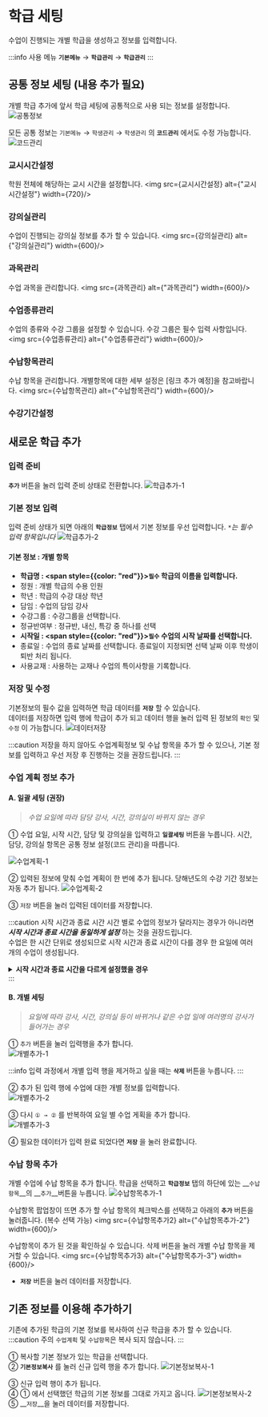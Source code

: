 


# 학급 세팅

수업이 진행되는 개별 학급을 생성하고 정보를 입력합니다.

:::info 사용 메뉴
**`기본메뉴`** → **`학급관리`** → **`학급관리`**
:::

## 공통 정보 세팅 (내용 추가 필요)

개별 학급 추가에 앞서 학급 세팅에 공통적으로 사용 되는 정보를 설정합니다.
![공통정보](./img/02-학급세팅/공통정보세팅메뉴.png)

모든 공통 정보는 `기본메뉴` → `학생관리` → `학생관리` 의 **`코드관리`** 에서도 수정 가능합니다.
![코드관리](./img/02-학급세팅/코드관리.png)

### 교시시간설정
학원 전체에 해당하는 교시 시간을 설정합니다.
<img src={교시시간설정} alt={"교시시간설정"} width={720}/>

### 강의실관리
수업이 진행되는 강의실 정보를 추가 할 수 있습니다.
<img src={강의실관리} alt={"강의실관리"} width={600}/>

### 과목관리
수업 과목을 관리합니다.
<img src={과목관리} alt={"과목관리"} width={600}/>

### 수업종류관리
수업의 종류와 수강 그룹을 설정할 수 있습니다. 수강 그룹은 필수 입력 사항입니다.
<img src={수업종류관리} alt={"수업종류관리"} width={600}/>

### 수납항목관리
수납 항목을 관리합니다. 개별항목에 대한 세부 설정은 [링크 추가 예정]을 참고바랍니다.
<img src={수납항목관리} alt={"수납항목관리"} width={600}/>

### 수강기간설정


## 새로운 학급 추가

### 입력 준비

**`추가`** 버튼을 눌러 입력 준비 상태로 전환합니다.
![학급추가-1](./img/02-학급세팅/학급추가-1.png)

### 기본 정보 입력

입력 준비 상태가 되면 아래의 **`학급정보`** 탭에서 기본 정보를 우선 입력합니다.
_`*`는 필수 입력 항목입니다_
![학급추가-2](./img/02-학급세팅/학급추가-2.png)

#### 기본 정보 : 개별 항목
- __학급명 : <span style={{color: "red"}}>`필수`</span> 학급의 이름을 입력합니다.__
- 정원 : 개별 학급의 수용 인원
- 학년 : 학급의 수강 대상 학년
- 담임 : 수업의 담임 강사
- 수강그룹 : 수강그룹을 선택합니다.
- 정규반여부 : 정규반, 내신, 특강 중 하나를 선택
- __시작일 : <span style={{color: "red"}}>`필수`</span> 수업의 시작 날짜를 선택합니다.__
- 종료일 : 수업의 종료 날짜를 선택합니다. 종료일이 지정되면 선택 날짜 이후 학생이 퇴반 처리 됩니다.
- 사용교재 : 사용하는 교재나 수업의 특이사항을 기록합니다.


### 저장 및 수정
기본정보의 필수 값을 입력하면 학급 데이터를 __`저장`__ 할 수 있습니다.<br/>
데이터를 저장하면 입력 행에 학급이 추가 되고 데이터 행을 눌러 입력 된 정보의 `확인` 및 `수정` 이 가능합니다.
![데이터저장](./img/02-학급세팅/데이터저장.png)

:::caution
저장을 하지 않아도 수업계획정보 및 수납 항목을 추가 할 수 있으나, 기본 정보를 입력하고 우선 저장 후 진행하는 것을 권장드립니다.
:::

### 수업 계획 정보 추가
#### A. 일괄 세팅 (권장)
> _수업 요일에 따라 담당 강사, 시간, 강의실이 바뀌지 않는 경우_

① 수업 요일, 시작 시간, 담당 및 강의실을 입력하고 **`일괄세팅`** 버튼을 누릅니다. 시간, 담당, 강의실 항목은 공통 정보 설정(코드 관리)을 따릅니다.

![수업계획-1](./img/02-학급세팅/수업계획-1.png)

② 입력된 정보에 맞춰 수업 계획이 한 번에 추가 됩니다. 당해년도의 수강 기간 정보는 자동 추가 됩니다.
![수업계획-2](./img/02-학급세팅/수업계획-2.png)

③ `저장` 버튼을 눌러 입력된 데이터를 저장합니다.

:::caution 시작 시간과 종료 시간
시간 별로 수업의 정보가 달라지는 경우가 아니라면 ___시작 시간과 종료 시간을 동일하게 설정___ 하는 것을 권장드립니다.<br/>
수업은 한 시간 단위로 생성되므로 시작 시간과 종료 시간이 다를 경우 한 요일에 여러 개의 수업이 생성됩니다.

<details>
  <summary><b>시작 시간과 종료 시간을 다르게 설정했을 경우</b></summary>
  <div>
    <img src={개별추가4} alt="시작 종료 다르게"/>
  </div>
</details>
:::

#### B. 개별 세팅
> _요일에 따라 강사, 시간, 강의실 등이 바뀌거나 같은 수업 일에 여러명의 강사가 들어가는 경우_<br/>

① `추가` 버튼을 눌러 입력행을 추가 합니다.<br/>
![개별추가-1](./img/02-학급세팅/개별추가-1.png)

:::info
입력 과정에서 개별 입력 행을 제거하고 싶을 때는 __`삭제`__ 버튼을 누릅니다.
:::
<br/>

② 추가 된 입력 행에 수업에 대한 개별 정보를 입력합니다.<br/>
![개별추가-2](./img/02-학급세팅/개별추가-2.png)

③ 다시 `① → ②` 를 반복하여 요일 별 수업 게획을 추가 합니다.<br/>
![개별추가-3](./img/02-학급세팅/개별추가-3.png)

④ 필요한 데이터가 입력 완료 되었다면 **`저장`** 을 눌러 완료합니다.


### 수납 항목 추가
개별 수업에 수납 항목을 추가 합니다.
학급을 선택하고 __`학급정보`__ 탭의 하단에 있는 __`수납항목`__의 __`추가`__버튼을 누릅니다.
![수납항목추가-1](./img/02-학급세팅/수납항목추가-1.png)

수납항목 팝업창이 뜨면 추가 할 수납 항목의 체크박스를 선택하고 아래의 __`추가`__ 버튼을 눌러줍니다. (복수 선택 가능)
<img src={수납항목추가2} alt={"수납항목추가-2"} width={600}/>

수납항목이 추가 된 것을 확인하실 수 있습니다. 삭제 버튼을 눌러 개별 수납 항목을 제거할 수 있습니다.
<img src={수납항목추가3} alt={"수납항목추가-3"} width={600}/>

- __`저장`__ 버튼을 눌러 데이터를 저장합니다.


## 기존 정보를 이용해 추가하기
기존에 추가된 학급의 기본 정보를 복사하여 신규 학급을 추가 할 수 있습니다.
:::caution 주의
`수업계획` 및 `수납항목`은 복사 되지 않습니다.
:::

① 복사할 기본 정보가 있는 학급을 선택합니다. <br/>
② __`기본정보복사`__ 를 눌러 신규 입력 행을 추가 합니다.
![기본정보복사-1](./img/02-학급세팅/기본정보복사-1.png)

③ 신규 입력 행이 추가 됩니다. <br/>
④ ① 에서 선택했던 학급의 기본 정보를 그대로 가지고 옵니다.
![기본정보복사-2](./img/02-학급세팅/기본정보복사-2.png)
⑤ __`저장`__을 눌러 데이터를 저장합니다.
